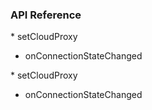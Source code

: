 <PlatformWrapper platform="flutter">

### API Reference

<ProductWrapper product='voice-calling'>
* <Link to="{{Global.API_REF_FLUTTER_ROOT_VOICE_SDK}}/class_irtcengine.html#api_irtcengine_setcloudproxy">setCloudProxy</Link>

* <Link to="{{Global.API_REF_FLUTTER_ROOT_VOICE_SDK}}/class_irtcengineeventhandler.html#callback_irtcengineeventhandler_onconnectionstatechanged">onConnectionStateChanged</Link>
</ProductWrapper>

<ProductWrapper notAllowed='voice-calling'>
* <Link to="{{Global.API_REF_FLUTTER_ROOT}}/class_irtcengine.html#api_irtcengine_setcloudproxy">setCloudProxy</Link>

* <Link to="{{Global.API_REF_FLUTTER_ROOT}}/class_irtcengineeventhandler.html#callback_irtcengineeventhandler_onconnectionstatechanged">onConnectionStateChanged</Link>
</ProductWrapper>

</PlatformWrapper>
